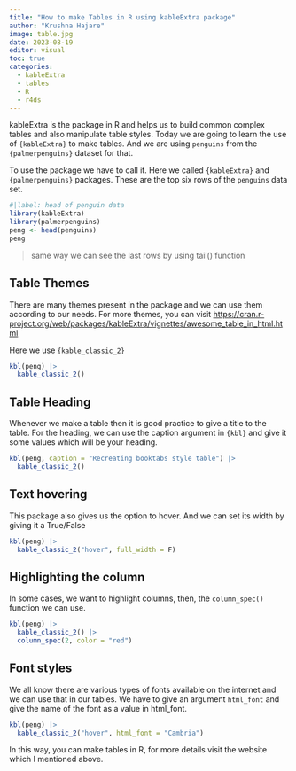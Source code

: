 ---
title: "How to make Tables in R using kableExtra package"
author: "Krushna Hajare"
image: table.jpg
date: 2023-08-19
editor: visual
toc: true
categories:
  - kableExtra
  - tables
  - R
  - r4ds
---
kableExtra is the package in R and helps us to build common complex tables and also manipulate table styles. Today we are going to learn the use of `{kableExtra}` to make tables. And we are using `penguins` from the `{palmerpenguins}` dataset for that.

To use the package we have to call it. Here we called `{kableExtra}` and  `{palmerpenguins}` packages.
These are the top six rows of the `penguins` data set.

```{r}
#|label: head of penguin data 
library(kableExtra)
library(palmerpenguins)
peng <- head(penguins)
peng

```
>same way we can see the last rows by using tail() function

## Table Themes
There are many themes present in the package and we can use them according to our needs. 
For more themes, you can visit <https://cran.r-project.org/web/packages/kableExtra/vignettes/awesome_table_in_html.html>

Here we use `{kable_classic_2}`
```{r}
kbl(peng) |>
  kable_classic_2()

```
## Table Heading 
Whenever we make a table then it is good practice to give a title to the table. For the heading, we can use the caption argument in `{kbl}` and give it some values which will be your heading.  

```{r}
kbl(peng, caption = "Recreating booktabs style table") |>
  kable_classic_2() 
```



## Text hovering
This package also gives us the option to hover. And we can set its width by giving it a True/False

```{r}
kbl(peng) |>
  kable_classic_2("hover", full_width = F)
```

## Highlighting the column 
In some cases, we want to highlight columns, then, the `column_spec()` function we can use. 
```{r}
kbl(peng) |>
  kable_classic_2() |> 
  column_spec(2, color = "red")
```

## Font styles 

We all know there are various types of fonts available on the internet and we can use that in our tables. We have to give an argument `html_font` and give the name of the font as a value in html_font. 
```{r}

kbl(peng) |>
  kable_classic_2("hover", html_font = "Cambria")
```
In this way, you can make tables in R, for more details visit the website which I mentioned above. 
